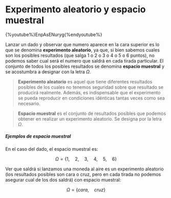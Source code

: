 
# Experimento aleatorio y espacio muestral

{%youtube%}EnpAsENuryg{%endyoutube%}

Lanzar un dado y observar que numero aparece en la cara superior es lo que se denomina __experimento aleatorio__, ya que, si bien sabemos cuales son los posibles resultados (que salga 1 o 2 o 3 o 4 o 5 o 6 puntos), no podemos saber cual será el numero que saldrá en cada tirada particular. El conjunto de todos los posibles resultados se denomina __espacio muestral__ y se acostumbra a designar con la letra $\Omega$.

> __Experimento aleatorio__ es aquel que tiene diferentes resultados posibles de los cuales no tenemos seguridad sobre que resultado se producirá realmente. Además, es indispensable que el experimento se pueda reproducir en condiciones idénticas tantas veces como sea necesario.


> __Espacio muestral__ es el conjunto de resultados posibles que podemos obtener en realizar un experimento aleatorio. Se designa por la letra $\Omega$.

##### Ejemplos de espacio muestral

En el caso del dado, el espacio muestral es:

$$\Omega =\left\{ 1,\quad 2,\quad 3,\quad 4,\quad 5,\quad 6 \right\}$$

Ver que saldrá si lanzamos una moneda al aire es un experimento aleatorio (los resultados posibles son cara o cruz, pero en cada tirada no podemos asegurar cual de los dos saldrá) con espacio muestral:

$$\Omega =\left\{ cara,\quad cruz \right\}$$

